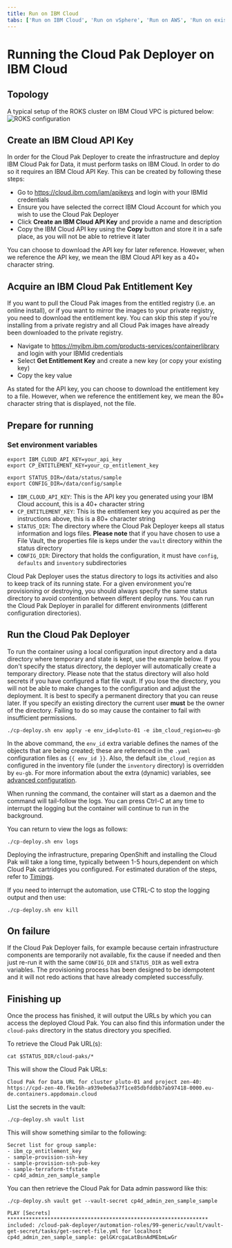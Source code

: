 ```yaml
---
title: Run on IBM Cloud
tabs: ['Run on IBM Cloud', 'Run on vSphere', 'Run on AWS', 'Run on existing OpenShift']
---
```


# Running the Cloud Pak Deployer on IBM Cloud

## Topology
A typical setup of the ROKS cluster on IBM Cloud VPC is pictured below:
![ROKS configuration](sample-roks-vpc-ocs-cp4d.png)

## Create an IBM Cloud API Key
In order for the Cloud Pak Deployer to create the infrastructure and deploy IBM Cloud Pak for Data, it must perform tasks on IBM Cloud. In order to do so it requires an IBM Cloud API Key. This can be created by following these steps:
- Go to https://cloud.ibm.com/iam/apikeys and login with your IBMId credentials
- Ensure you have selected the correct IBM Cloud Account for which you wish to use the Cloud Pak Deployer
- Click **Create an IBM Cloud API Key** and provide a name and description
- Copy the IBM Cloud API key using the **Copy** button and store it in a safe place, as you will not be able to retrieve it later

<InlineNotification kind="warning">
You can choose to download the API key for later reference. However, when we reference the API key, we mean the IBM Cloud API key as a 40+ character string.
</InlineNotification>

## Acquire an IBM Cloud Pak Entitlement Key
If you want to pull the Cloud Pak images from the entitled registry (i.e. an online install), or if you want to mirror the images to your private registry, you need to download the entitlement key. You can skip this step if you're installing from a private registry and all Cloud Pak images have already been downloaded to the private registry.
- Navigate to https://myibm.ibm.com/products-services/containerlibrary and login with your IBMId credentials
- Select **Get Entitlement Key** and create a new key (or copy your existing key)
- Copy the key value

<InlineNotification kind="warning">
As stated for the API key, you can choose to download the entitlement key to a file. However, when we reference the entitlement key, we mean the 80+ character string that is displayed, not the file.
</InlineNotification>

## Prepare for running

### Set environment variables
```
export IBM_CLOUD_API_KEY=your_api_key
export CP_ENTITLEMENT_KEY=your_cp_entitlement_key

export STATUS_DIR=/data/status/sample
export CONFIG_DIR=/data/config/sample
```

* `IBM_CLOUD_API_KEY`: This is the API key you generated using your IBM Cloud account, this is a 40+ character string
* `CP_ENTITLEMENT_KEY`: This is the entitlement key you acquired as per the instructions above, this is a 80+ character string
* `STATUS_DIR`: The directory where the Cloud Pak Deployer keeps all status information and logs files. **Please note** that if you have chosen to use a File Vault, the properties file is keps under the `vault` directory within the status directory
* `CONFIG_DIR`: Directory that holds the configuration, it must have `config`, `defaults` and `inventory` subdirectories

<InlineNotification>
Cloud Pak Deployer uses the status directory to logs its activities and also to keep track of its running state. For a given environment you're provisioning or destroying, you should always specify the same status directory to avoid contention between different deploy runs. You can run the Cloud Pak Deployer in parallel for different environments (different configuration directories).
</InlineNotification>

## Run the Cloud Pak Deployer
To run the container using a local configuration input directory and a data directory where temporary and state is kept, use the example below. If you don't specify the status directory, the deployer will automatically create a temporary directory. Please note that the status directory will also hold secrets if you have configured a flat file vault. If you lose the directory, you will not be able to make changes to the configuration and adjust the deployment. It is best to specify a permanent directory that you can reuse later. If you specify an existing directory the current user **must** be the owner of the directory. Failing to do so may cause the container to fail with insufficient permissions.
```
./cp-deploy.sh env apply -e env_id=pluto-01 -e ibm_cloud_region=eu-gb
```

In the above command, the `env_id` extra variable defines the names of the objects that are being created; these are referenced in the `.yaml` configuration files as `{{ env_id }}`. Also, the default `ibm_cloud_region` as configured in the inventory file (under the `inventory` directory) is overridden by `eu-gb`. For more information about the extra (dynamic) variables, see [advanced configuration](/advanced/advanced-configuration).

When running the command, the container will start as a daemon and the command will tail-follow the logs. You can press Ctrl-C at any time to interrupt the logging but the container will continue to run in the background.

You can return to view the logs as follows:
```
./cp-deploy.sh env logs
```

Deploying the infrastructure, preparing OpenShift and installing the Cloud Pak will take a long time, typically between 1-5 hours,dependent on which Cloud Pak cartridges you configured. For estimated duration of the steps, refer to [Timings](/cpd-design/timings).

If you need to interrupt the automation, use CTRL-C to stop the logging output and then use:
```
./cp-deploy.sh env kill
```

## On failure
If the Cloud Pak Deployer fails, for example because certain infrastructure components are temporarily not available, fix the cause if needed and then just re-run it with the same `CONFIG_DIR` and `STATUS_DIR` as well extra variables. The provisioning process has been designed to be idempotent and it will not redo actions that have already completed successfully.

## Finishing up
Once the process has finished, it will output the URLs by which you can access the deployed Cloud Pak. You can also find this information under the `cloud-paks` directory in the status directory you specified.

To retrieve the Cloud Pak URL(s):
```
cat $STATUS_DIR/cloud-paks/*
```

This will show the Cloud Pak URLs:
```output
Cloud Pak for Data URL for cluster pluto-01 and project zen-40:
https://cpd-zen-40.fke16h-a939e0e6a37f1ce85dbfddbb7ab97418-0000.eu-de.containers.appdomain.cloud
```

List the secrets in the vault:
```
./cp-deploy.sh vault list
```

This will show something similar to the following:
```output
Secret list for group sample:
- ibm_cp_entitlement_key
- sample-provision-ssh-key
- sample-provision-ssh-pub-key
- sample-terraform-tfstate
- cp4d_admin_zen_sample_sample
```

You can then retrieve the Cloud Pak for Data admin password like this:
```
./cp-deploy.sh vault get --vault-secret cp4d_admin_zen_sample_sample
```

```output
PLAY [Secrets] *****************************************************************
included: /cloud-pak-deployer/automation-roles/99-generic/vault/vault-get-secret/tasks/get-secret-file.yml for localhost
cp4d_admin_zen_sample_sample: gelGKrcgaLatBsnAdMEbmLwGr
```